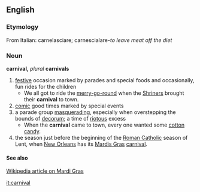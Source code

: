 ==English==
=== Etymology ===
From Italian: carnelasciare; carnescialare-''to leave meat off the diet''
{{Wikipedia}}
=== Noun ===
'''carnival,''' ''plural'' '''carnivals'''
# [[festive]] occasion marked by parades and special foods and occasionally, fun rides for the children
#* We all got to ride the [[merry-go-round]] when the [[:w:Shriners|Shriners]] brought their '''carnival''' to town.
# [[comic]] good times marked by special events
# a parade group [[masquerading]], especially when overstepping the bounds of [[decorum]]; a time of [[riotous]] excess
#* When the '''carnival''' came to town, every one wanted some [[cotton candy]].  
# the season just before the beginning of the [[:w:Roman Catholic|Roman Catholic]] season of Lent, when [[:w:New Orleans|New Orleans]] has its [[Mardis Gras]] [[carnival]].
==== See also ====
[[:w:Mardi Gras|Wikipedia article on Mardi Gras]]

[[it:carnival]]
